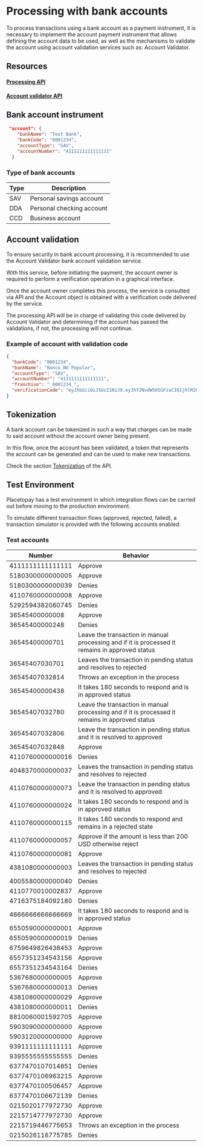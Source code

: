 # Processing with bank accounts

To process transactions using a bank account as a payment instrument, it is necessary to implement the account payment instrument that allows defining the account data to be used, as well as the mechanisms to validate the account using account validation services such as: Account Validator.

## Resources

#### [Processing API](/en/gateway/api/reference/transaction)
#### [Account validator API](https://placetopay-api.stoplight.io/docs/api-services-docs/jdb8phzpjfk7d-account-validator)

## Bank account instrument

```json
 "account": {
    "bankName": "Test Bank",
    "bankCode": "0001234",
    "accountType": "SAV",
    "accountNumber": "4111111111111111"
  }
```

### Type of bank accounts

Type | Description
-----|----------
 SAV | Personal savings account
 DDA | Personal checking account
 CCD | Business account

## Account validation

To ensure security in bank account processing, it is recommended to use the Account Validator bank account validation service.

With this service, before initiating the payment, the account owner is required to perform a verification operation in a graphical interface.

Once the account owner completes this process, the service is consulted via API and the Account object is obtained with a verification code delivered by the service.

The processing API will be in charge of validating this code delivered by Account Validator and determining if the account has passed the validations, if not, the processing will not continue.

### Example of account with validation code

```json
{
  "bankCode": "0001234",
  "bankName": "Banco NO Popular",
  "accountType": "SAV",
  "accountNumber": "4111111111111111",
  "franchise": "_0001234_",
  "verificationCode": "eyJhbGciOiJSUzI1NiJ9.eyJhY2NvdW50SGFzaCI6IjhlM2Q0NDg0ZjIwOTc2ODBmNDA4YzEyMmQ0ZjJiZTdiMDM3YTUzMzIzNmEwNTdmZjdjMzJhMDYwNjFkY2M5MTU0YmRmNGEyOTViNmE4MDUwMmE5N2RiYWFmZGU0YTE2ZmU1MDM0MTQzMTQ2MmFjY2I0N2I5MmIyN2I3MDM2YjQ4Iiwib25UZXN0IjpmYWxzZSwic2VydmljZSI6InBsYWlkIiwiZXhwIjoxNzEzNTYxMDE1fQ.FcEj-HRdf1V6Ypl8db5p7auI_6MTdMrGK34H2u3LeA0KBLzJHc86rFufRsdCqlRoCLc2TuKmxzWVin6QEMtqtxasoeMUqhXo81rhBtHEA0Flj_XNiAFhcP8IEn2dJV8-60oscvSfbVRBKN_5Lk3HqLWNqe0ECDJROWm9lXdYf2tZCukuMWPvVPc91Fg9kO2qHH1wrcc7G_JRdy09LQlAs_MS5_sLdEkFLsS5o5RxwNsknWUkUZuljMlz8Z8vd8GxKg7V5iaBh8r3djsQXJ_EFzk9XLv8P0Ca2MoQ9X1yEVa8HHEdRjlB9OKm7u7_1HyjqAKb_XwWYaRESHrAXC0opQ"
}
```

## Tokenization

A bank account can be tokenized in such a way that charges can be made to said account without the account owner being present.

In this flow, once the account has been validated, a token that represents the account can be generated and can be used to make new transactions.

Check the section [Tokenization](/en/gateway/api/reference/tokenization) of the API.

## Test Environment

Placetopay has a test environment in which integration flows can be carried out before moving to the production environment.

To simulate different transaction flows (approved, rejected, failed), a transaction simulator is provided with the following accounts enabled:

### Test accounts

Number | Behavior
----------|---------
4111111111111111 | Approve
5180300000000005 | Approve
5180300000000039 | Denies
4110760000000008 | Approve
5292594382060745 | Denies
36545400000008 | Approve
36545400000248 | Denies
36545400000701 | Leave the transaction in manual processing and if it is processed it remains in approved status
36545407030701 | Leaves the transaction in pending status and resolves to rejected
36545407032814 | Throws an exception in the process
36545400000438 | It takes 180 seconds to respond and is in approved status
36545407032780 | Leave the transaction in manual processing and if it is processed it remains in approved status
36545407032806 | Leave the transaction in pending status and it is resolved to approved
36545407032848 | Approve
4110760000000016 | Denies
4048370000000037 | Leaves the transaction in pending status and resolves to rejected
4110760000000073 | Leave the transaction in pending status and it is resolved to approved
4110760000000024 | It takes 180 seconds to respond and is in approved status
4110760000000115 | It takes 180 seconds to respond and remains in a rejected state
4110760000000057 | Approve if the amount is less than 200 USD otherwise reject
4110760000000081 | Approve
4381080000000003 | Leaves the transaction in pending status and resolves to rejected
4005580000000040 | Denies
4110770010002837 | Approve
4716375184092180 | Denies
4666666666666669 | It takes 180 seconds to respond and is in approved status
6550590000000001 | Approve
6550590000000019 | Denies
6759649826438453 | Approve
6557351234543156 | Approve
6557351234543164 | Denies
5367680000000005 | Approve
5367680000000013 | Denies
4381080000000029 | Approve
4381080000000011 | Denies
8810060001592705 | Approve
5903090000000000 | Approve
5903120000000000 | Approve
9391111111111111 | Approve
9395555555555555 | Denies
6377470107014851 | Denies
6377470106963215 | Approve
6377470100506457 | Approve
6377470106672139 | Denies
0215020177972730 | Approve
2215714777972730 | Approve
2215719446775653 | Throws an exception in the process
0215026116775785 | Denies
